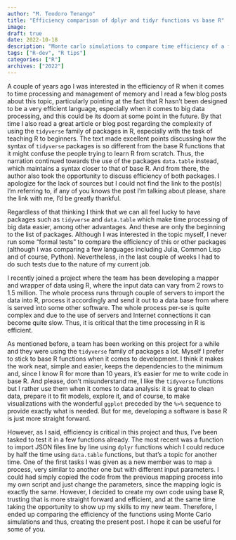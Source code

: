```yaml
---
author: "M. Teodoro Tenango"
title: "Efficiency comparison of dplyr and tidyr functions vs base R"
image: 
draft: true
date: 2022-10-18
description: "Monte carlo simulations to compare time efficiency of a function created with dplyr and tidyr vs base R"
tags: ["R-dev", "R tips"]
categories: ["R"]
archives: ["2022"]
---
```


A couple of years ago I was interested in the efficiency of R when it comes to time processing and management of memory and I read a few blog posts about this topic, particularly pointing at the fact that R hasn't been designed to be a very efficient language, especially when it comes to big data processing, and this could be its doom at some point in the future. By that time I also read a great article or blog post regarding the complexity of using the `tidyverse` family of packages in R, especially with the task of teaching R to beginners. The text made excellent points discussing how the syntax of `tidyverse` packages is so different from the base R functions that it might confuse the people trying to learn R from scratch. Thus, the narration continued towards the use of the packages `data.table` instead, which maintains a syntax closer to that of base R. And from there, the author also took the opportunity to discuss efficiency of both packages. I apologize for the lack of sources but I could not find the link to the post(s) I'm referring to, if any of you knows the post I'm talking about please, share the link with me, I'd be greatly thankful. 

Regardless of that thinking I think that we can all feel lucky to have packages such as `tidyverse` and `data.table` which make time processing of big data easier, among other advantages. And these are only the beginning to the list of packages. Although I was interested in the topic myself, I never run some "formal tests" to compare the efficiency of this or other packages (although I was comparing a few languages including Julia, Common Lisp and of course, Python). Nevertheless, in the last couple of weeks I had to do such tests due to the nature of my current job. 

I recently joined a project where the team has been developing a mapper and wrapper of data using R, where the input data can vary from 2 rows to 1.5 million. The whole process runs through couple of servers to import the data into R, process it accordingly and send it out to a data base from where is served into some other software. The whole process per-se is quite complex and due to the use of servers and Internet connections it can become quite slow. Thus, it is critical that the time processing in R is efficient. 

As mentioned before, a team has been working on this project for a while and they were using the `tidyverse` family of packages a lot. Myself I prefer to stick to base R functions when it comes to development. I think it makes the work neat, simple and easier, keeps the dependencies to the minimum and, since I know R for more than 10 years, it's easier for me to write code in base R. And please, don't misunderstand me, I like the `tidyverse` functions but I rather use them when it comes to data analysis: it is great to clean data, prepare it to fit models, explore it, and of course, to make visualizations with the wonderful `ggplot` preceded by the `%>%` sequence to provide exactly what is needed. But for me, developing a software is base R is just more straight forward.

However, as I said, efficiency is critical in this project and thus, I've been tasked to test it in a few functions already. The most recent was a function to import JSON files line by line using `dplyr` functions which I could reduce by half the time using `data.table` functions, but that's a topic for another time. One of the first tasks I was given as a new member was to map a process, very similar to another one but with different input parameters. I could had simply copied the code from the previous mapping process into my own script and just change the parameters, since the mapping logic is exactly the same. However, I decided to create my own code using base R, trusting that is more straight forward and efficient, and at the same time taking the opportunity to show up my skills to my new team. Therefore, I ended up comparing the efficiency of the functions using Monte Carlo simulations and thus, creating the present post. I hope it can be useful for some of you.
